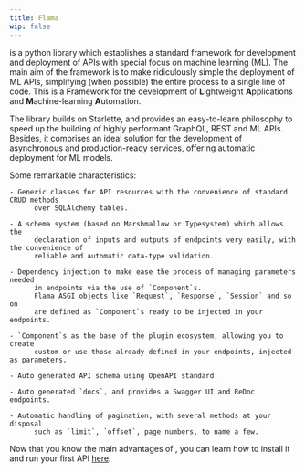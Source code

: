 ```yaml
---
title: Flama
wip: false
---
```


<FlamaName /> is a python library which establishes a standard framework for development and deployment of APIs with
special focus on machine learning (ML). The main aim of the framework is to make ridiculously simple the deployment of
ML APIs, simplifying (when possible) the entire process to a single line of code. This is a **F**ramework for the
development of **L**ightweight **A**pplications and **M**achine-learning **A**utomation.

The library builds on Starlette, and provides an easy-to-learn philosophy to speed up the building of highly performant
GraphQL, REST and ML APIs. Besides, it comprises an ideal solution for the development of asynchronous and
production-ready services, offering automatic deployment for ML models.

Some remarkable characteristics:

    - Generic classes for API resources with the convenience of standard CRUD methods
          over SQLAlchemy tables.

    - A schema system (based on Marshmallow or Typesystem) which allows the
          declaration of inputs and outputs of endpoints very easily, with the convenience of
          reliable and automatic data-type validation.

    - Dependency injection to make ease the process of managing parameters needed
          in endpoints via the use of `Component`s.
          Flama ASGI objects like `Request`, `Response`, `Session` and so on
          are defined as `Component`s ready to be injected in your endpoints.

    - `Component`s as the base of the plugin ecosystem, allowing you to create
          custom or use those already defined in your endpoints, injected as parameters.

    - Auto generated API schema using OpenAPI standard.

    - Auto generated `docs`, and provides a Swagger UI and ReDoc endpoints.

    - Automatic handling of pagination, with several methods at your disposal
          such as `limit`, `offset`, page numbers, to name a few.

Now that you know the main advantages of <FlamaName />, you can learn how to install it and run your first API
[here](/docs/getting-started/installation).
